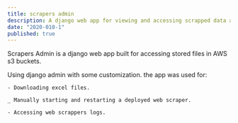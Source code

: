 ```yaml
---
title: scrapers admin
description: A django web app for viewing and accessing scrapped data and manual scraper launch.
date: "2020-010-1"
published: true
---
```


Scrapers Admin is a django web app built for accessing stored files in AWS s3 buckets.

Using django admin with some customization. the app was used for:

    - Downloading excel files.

    _ Manually starting and restarting a deployed web scraper.

    - Accessing web scrappers logs.

